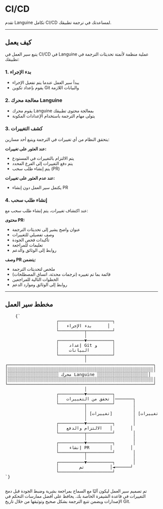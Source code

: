 # CI/CD

تقدم Languine تكامل CI/CD لمساعدتك في ترجمة تطبيقك.

---

## كيف يعمل

يتبع سير العمل في CI/CD في Languine عملية منظمة لأتمتة تحديثات الترجمة في تطبيقك:

### 1. بدء الإجراء
- يبدأ سير العمل عندما يتم تفعيل الإجراء
- يقوم بإعداد تكوين Git والبيانات اللازمة

### 2. معالجة محرك Languine
- يقوم محرك Languine بمعالجة محتوى تطبيقك
- يتولى مهام الترجمة باستخدام الإعدادات المكونة

### 3. كشف التغييرات
يتحقق النظام من أي تغييرات في الترجمة ويتبع أحد مسارين:

**عند العثور على تغييرات:**
- يتم الالتزام بالتغييرات في المستودع
- يتم دفع التغييرات إلى الفرع المحدد
- يتم إنشاء طلب سحب (PR)

**عند عدم العثور على تغييرات:**
- يكتمل سير العمل دون إنشاء PR

### 4. إنشاء طلب سحب
عند اكتشاف تغييرات، يتم إنشاء طلب سحب مع:

**محتوى PR:**
- عنوان واضح يشير إلى تحديثات الترجمة
- وصف تفصيلي للتغييرات
- تأكيدات فحص الجودة
- تعليمات للمراجعة
- روابط إلى الوثائق والدعم

**وصف PR يتضمن:**
- ملخص لتحديثات الترجمة
- قائمة بما تم تغييره (ترجمات محدثة، اتساق المصطلحات)
- الخطوات التالية للمراجعين
- روابط إلى الوثائق وموارد الدعم

---

## مخطط سير العمل

<div className="flex flex-col items-center justify-center p-4 h-[400px] sm:h-[500px] md:h-[650px]">
  <pre
    className="p-4 text-sm leading-5 mb-4 scale-[0.5] sm:scale-[0.65] md:scale-90 transform-gpu"
    style={{
      fontFamily: "monospace",
      whiteSpace: "pre",
      textAlign: "left",
    }}
  >
    {`
                    ┌─────────────────────┐
                    │   بدء الإجراء      │
                    └──────────┬──────────┘
                               │
                    ┌──────────▼──────────┐
                    │    إعداد Git و      │
                    │    البيانات         │
                    └──────────┬──────────┘
                               │
┌─────────────────────────────────────────────────────────┐
│░░░░░░░░░░░░░░░░░░░░░░░░░░░░░░░░░░░░░░░░░░░░░░░░░░░░░░░░░│
│░░░░░░░░░░░░░░░░░░░░ محرك Languine ░░░░░░░░░░░░░░░░░░░░│
│░░░░░░░░░░░░░░░░░░░░░░░░░░░░░░░░░░░░░░░░░░░░░░░░░░░░░░░░░│
└─────────────────────────────────────────────────────────┘
                               │
                    ┌──────────▼──────────┐
                    │   تحقق من التغييرات │───────┐
                    └──────────┬──────────┘       │
                               │                  │
                               │ [تغييرات]        │ [لا تغييرات]
                               │                  │
                    ┌──────────▼──────────┐       │
                    │   الالتزام والدفع   │       │
                    └──────────┬──────────┘       │
                               │                  │
                    ┌──────────▼──────────┐       │
                    │    إنشاء PR        │       │
                    └──────────┬──────────┘       │
                               │                  │
                    ┌──────────▼──────────┐       │
                    │        تم          │◄──────┘
                    └─────────────────────┘
`}
  </pre>
</div>

تم تصميم سير العمل ليكون آليًا مع السماح بمراجعة بشرية وضبط الجودة قبل دمج التغييرات في قاعدة الشيفرة الخاصة بك. يحافظ على أفضل ممارسات التحكم في الإصدارات ويضمن تتبع الترجمة بشكل صحيح وتوثيقها من خلال تاريخ Git.
